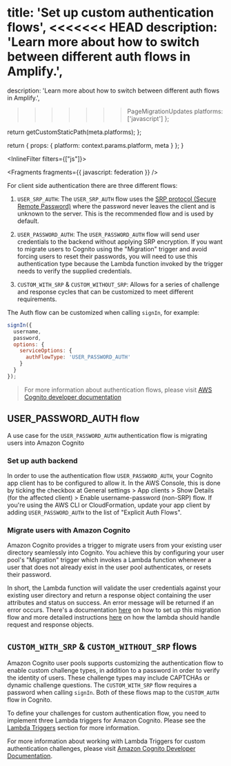 
  title: 'Set up custom authentication flows',
<<<<<<< HEAD
  description: 'Learn more about how to switch between different auth flows in Amplify.',
=======
  description:
    'Learn more about how to switch between different auth flows in Amplify.',
>>>>>>> PageMigrationUpdates
  platforms: ['javascript']
};

  return getCustomStaticPath(meta.platforms);
};

  return {
    props: {
      platform: context.params.platform,
      meta
    }
  };
}

<InlineFilter filters={["js"]}>


<Fragments fragments={{ javascript: federation }} />

For client side authentication there are three different flows:

1. `USER_SRP_AUTH`: The `USER_SRP_AUTH` flow uses the [SRP protocol (Secure Remote Password)](https://en.wikipedia.org/wiki/Secure_Remote_Password_protocol) where the password never leaves the client and is unknown to the server. This is the recommended flow and is used by default.

2. `USER_PASSWORD_AUTH`: The `USER_PASSWORD_AUTH` flow will send user credentials to the backend without applying SRP encryption. If you want to migrate users to Cognito using the "Migration" trigger and avoid forcing users to reset their passwords, you will need to use this authentication type because the Lambda function invoked by the trigger needs to verify the supplied credentials.

3. `CUSTOM_WITH_SRP` & `CUSTOM_WITHOUT_SRP`: Allows for a series of challenge and response cycles that can be customized to meet different requirements.

The Auth flow can be customized when calling `signIn`, for example:

```javascript
signIn({
  username,
  password,
  options: {
    serviceOptions: {
      authFlowType: 'USER_PASSWORD_AUTH'
    }
  }
});
```

> For more information about authentication flows, please visit [AWS Cognito developer documentation](https://docs.aws.amazon.com/cognito/latest/developerguide/amazon-cognito-user-pools-authentication-flow.html#amazon-cognito-user-pools-custom-authentication-flow)

## USER_PASSWORD_AUTH flow

A use case for the `USER_PASSWORD_AUTH` authentication flow is migrating users into Amazon Cognito

### Set up auth backend

In order to use the authentication flow `USER_PASSWORD_AUTH`, your Cognito app client has to be configured to allow it. In the AWS Console, this is done by ticking the checkbox at General settings > App clients > Show Details (for the affected client) > Enable username-password (non-SRP) flow. If you're using the AWS CLI or CloudFormation, update your app client by adding `USER_PASSWORD_AUTH` to the list of "Explicit Auth Flows".

### Migrate users with Amazon Cognito

Amazon Cognito provides a trigger to migrate users from your existing user directory seamlessly into Cognito. You achieve this by configuring your user pool's "Migration" trigger which invokes a Lambda function whenever a user that does not already exist in the user pool authenticates, or resets their password.

In short, the Lambda function will validate the user credentials against your existing user directory and return a response object containing the user attributes and status on success. An error message will be returned if an error occurs. There's a documentation [here](https://docs.aws.amazon.com/cognito/latest/developerguide/cognito-user-pools-import-using-lambda.html) on how to set up this migration flow and more detailed instructions [here](https://docs.aws.amazon.com/cognito/latest/developerguide/user-pool-lambda-migrate-user.html#cognito-user-pools-lambda-trigger-syntax-user-migration) on how the lambda should handle request and response objects.

## `CUSTOM_WITH_SRP` & `CUSTOM_WITHOUT_SRP` flows

Amazon Cognito user pools supports customizing the authentication flow to enable custom challenge types, in addition to a password in order to verify the identity of users. These challenge types may include CAPTCHAs or dynamic challenge questions. The `CUSTOM_WITH_SRP` flow requires a password when calling `signIn`. Both of these flows map to the `CUSTOM_AUTH` flow in Cognito.

To define your challenges for custom authentication flow, you need to implement three Lambda triggers for Amazon Cognito. Please see the [Lambda Triggers](/lib-v1/auth/advanced/q/platform/js/#lambda-triggers) section for more information.

<Callout>

For more information about working with Lambda Triggers for custom authentication challenges, please visit [Amazon Cognito Developer Documentation](https://docs.aws.amazon.com/cognito/latest/developerguide/user-pool-lambda-challenge.html).

</Callout>

</InlineFilter>
